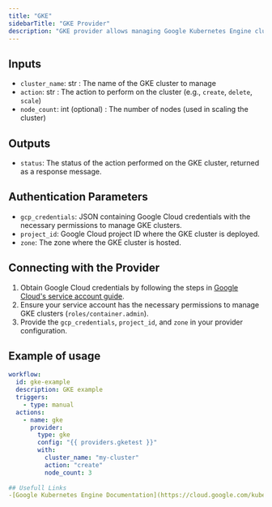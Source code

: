 ```yaml
---
title: "GKE"
sidebarTitle: "GKE Provider"
description: "GKE provider allows managing Google Kubernetes Engine clusters and related resources."
---
```


## Inputs

- `cluster_name`: str : The name of the GKE cluster to manage
- `action`: str : The action to perform on the cluster (e.g., `create`, `delete`, `scale`)
- `node_count`: int (optional) : The number of nodes (used in scaling the cluster)

## Outputs

- `status`: The status of the action performed on the GKE cluster, returned as a response message.

## Authentication Parameters

- `gcp_credentials`: JSON containing Google Cloud credentials with the necessary permissions to manage GKE clusters.
- `project_id`: Google Cloud project ID where the GKE cluster is deployed.
- `zone`: The zone where the GKE cluster is hosted.

## Connecting with the Provider

1. Obtain Google Cloud credentials by following the steps in [Google Cloud's service account guide](https://cloud.google.com/iam/docs/creating-managing-service-account-keys).
2. Ensure your service account has the necessary permissions to manage GKE clusters (`roles/container.admin`).
3. Provide the `gcp_credentials`, `project_id`, and `zone` in your provider configuration.

## Example of usage

```yaml
workflow:
  id: gke-example
  description: GKE example
  triggers:
    - type: manual
  actions:
    - name: gke
      provider:
        type: gke
        config: "{{ providers.gketest }}"
        with:
          cluster_name: "my-cluster"
          action: "create"
          node_count: 3
 
## Usefull Links
-[Google Kubernetes Engine Documentation](https://cloud.google.com/kubernetes-engine/docs)